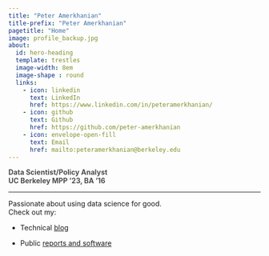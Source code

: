 ```yaml
---
title: "Peter Amerkhanian"
title-prefix: "Peter Amerkhanian"
pagetitle: "Home"
image: profile_backup.jpg
about:
  id: hero-heading
  template: trestles
  image-width: 8em
  image-shape : round
  links:
    - icon: linkedin
      text: LinkedIn
      href: https://www.linkedin.com/in/peteramerkhanian/
    - icon: github
      text: Github
      href: https://github.com/peter-amerkhanian
    - icon: envelope-open-fill
      text: Email
      href: mailto:peteramerkhanian@berkeley.edu
---
```

<p style="font-weight: 650; color: #4d4d4d">Data Scientist/Policy Analyst    
UC Berkeley MPP '23, BA '16
</p>
<hr>
Passionate about using data science for good.  
Check out my:      

- Technical [blog](blog.qmd)

- Public [reports and software](projects.qmd)